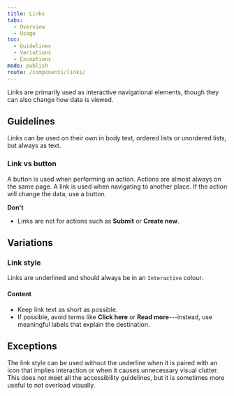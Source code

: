 ```yaml
---
title: Links
tabs:
  - Overview
  - Usage
toc:
  - Guidelines
  - Variations
  - Exceptions
mode: publish
route: /components/links/
---
```


Links are primarily used as interactive navigational elements, though they can also change how data is viewed.

<!--One to two sentences as an introduction to the component-->

## Guidelines

<!--List how to use it, sizes, widths, grid interactions, color allowances -->

Links can be used on their own in body text, ordered lists or unordered lists, but always as text.

### Link vs button

A button is used when performing an action. Actions are almost always on the same page. A link is used when navigating to another place. If the action will change the data, use a button.

**Don't**

<!--Bullet point list if needed -->

- Links are not for actions such as **Submit** or **Create new**.

## Variations

### Link style

<!--One ### heading per frame in Figma, explaning each componnet in that frame. One 'content' section per variation if needed -->

Links are underlined and should always be in an `Interactive` colour.

<FigmaImage
  url="https://www.figma.com/file/0bGXR2sCwMVSDNyyzu5BXrO5/Desktop-UI?node-id=609%3A4845"
  alt="Figma design of links"
/>

#### Content

- Keep link text as short as possible.
- If possible, avoid terms like **Click here** or **Read more**---instead, use meaningful labels that explain the destination.

## Exceptions

The link style can be used without the underline when it is paired with an icon that implies interaction or when it causes unnecessary visual clutter. This does not meet all the accessibility guidelines, but it is sometimes more useful to not overload visually.
